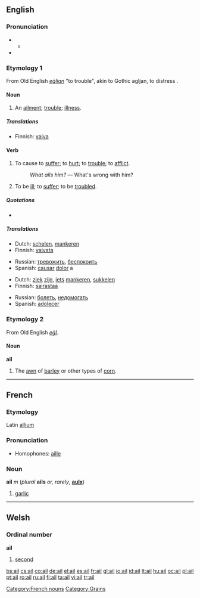 {{also|-ail}}
==English==

===Pronunciation===
* {{a|RP}}
** {{IPA|/eɪl/}}
* {{rhymes|eɪl}}

===Etymology 1===
From Old English ''[[eġlian]]'' "to trouble", akin to Gothic agljan, to distress{{rfscript|Gothic}}
.

====Noun====
{{en-noun}}

# An [[ailment]]; [[trouble]]; [[illness]].

=====Translations=====
{{trans-top|An ailment; trouble; illness}}
* Finnish: [[vaiva]]
{{trans-mid}}
{{trans-bottom}}

====Verb====
{{en-verb}}

# {{transitive}} To cause to [[suffer]]; to [[hurt]]; to [[trouble]]; to [[afflict]].
#: ''What ails him?'' &mdash; What's wrong with him?
# {{intransitive}} To be [[ill]]; to [[suffer]]; to be [[troubled]].

=====Quotations=====
* {{seeCites}}

=====Translations=====
{{trans-top|to cause to suffer}}
* Dutch: [[schelen]], [[mankeren]]
* Finnish: [[vaivata]]
{{trans-mid}}
* Russian: [[тревожить]], [[беспокоить]]
* Spanish: [[causar]] [[dolor]] a
{{trans-bottom}}

{{trans-top|to be ill}}
* Dutch: [[ziek]] [[zijn]], [[iets]] [[mankeren]], [[sukkelen]]
* Finnish: [[sairastaa]]
{{trans-mid}}
* Russian: [[болеть]], [[недомогать]]
* Spanish: [[adolecer]]
{{trans-bottom}}

===Etymology 2===
From Old English ''[[eġl]]''.

====Noun====
'''ail'''

# The [[awn]] of [[barley]] or other types of [[corn]].

----

==French==

===Etymology===
Latin [[allium]]

===Pronunciation===
* Homophones: [[aille]]

===Noun===
'''ail''' ''m'' (''plural'' '''ails''' ''or, rarely'', '''[[aulx]]''')

# [[garlic]]

[[Category:French nouns]]

----

==Welsh==

===Ordinal number===
'''ail'''

# [[second]]

[[Category:Grains]]

[[bs:ail]]
[[cs:ail]]
[[co:ail]]
[[de:ail]]
[[el:ail]]
[[es:ail]]
[[fr:ail]]
[[gl:ail]]
[[io:ail]]
[[id:ail]]
[[lt:ail]]
[[hu:ail]]
[[oc:ail]]
[[pl:ail]]
[[pt:ail]]
[[ro:ail]]
[[ru:ail]]
[[fi:ail]]
[[ta:ail]]
[[vi:ail]]
[[tr:ail]]
